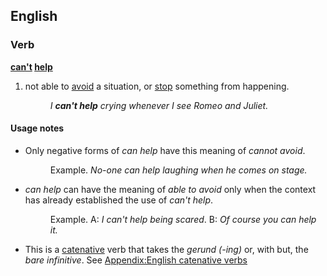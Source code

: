 ==English==

===Verb===
'''[[can't]] [[help]]'''

#not able to [[avoid]] a situation, or [[stop]] something from happening.
#:''I '''can't help''' crying whenever I see Romeo and Juliet.''

====Usage notes====
*Only negative forms of ''can help'' have this meaning of ''cannot avoid''.
*:Example. ''No-one can help laughing when he comes on stage.''
*''can help'' can have the meaning of ''able to avoid'' only when the context has already established the use of ''can't help''.
*:Example. A: ''I can't help being scared''. B: ''Of course you can help it.''
* This is a [[catenative]] verb that takes the ''gerund (-ing)'' or, with but, the ''bare infinitive''. See [[Appendix:English catenative verbs]]
